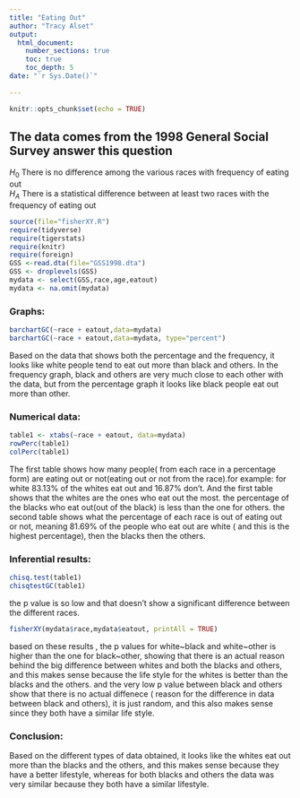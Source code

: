 ```yaml
---
title: "Eating Out"
author: "Tracy Alset"
output: 
  html_document:
    number_sections: true
    toc: true
    toc_depth: 5
date: "`r Sys.Date()`"    
    
---
```


```r
knitr::opts_chunk$set(echo = TRUE)
```

## The data comes from the 1998 General Social Survey answer this question

$H_0$ There is no difference among the various races with frequency of eating out  
$H_A$ There is a statistical difference between at least two races with the frequency of eating out  


```r
source(file="fisherXY.R")
require(tidyverse)
require(tigerstats)
require(knitr)
require(foreign)
GSS <-read.dta(file="GSS1998.dta")
GSS <- droplevels(GSS)
mydata <- select(GSS,race,age,eatout)
mydata <- na.omit(mydata)
```

### Graphs:

```r
barchartGC(~race + eatout,data=mydata)
barchartGC(~race + eatout,data=mydata, type="percent")

```


Based on the data that shows both the percentage and the frequency, it looks like white people tend to eat out more than black and others. In the frequency graph, black and others are very much close to each other with the data, but from the percentage graph it looks like black people eat out more than other.

### Numerical data:

```r
table1 <- xtabs(~race + eatout, data=mydata)
rowPerc(table1)
colPerc(table1)
```


The first table shows how many people( from each race in a percentage form) are eating out or not(eating out or not from the race).for example: for white 83.13% of the whites eat out and 16.87% don't. And the first table shows that the whites are the ones who eat out the most. the  percentage of the blacks who eat out(out of the black) is less than the one for others.
the second table shows what the percentage of each race is out of eating out or not, meaning 81.69% of the people who eat out are white ( and this is the highest percentage), then the blacks then the others.

### Inferential results:

```r
chisq.test(table1)
chisqtestGC(table1)
```

the p value is so low and that doesn't show a significant difference between the different races.

```r
fisherXY(mydata$race,mydata$eatout, printAll = TRUE)
```

based on these results , the p values for white~black and white~other is higher than the one for black~other, showing that there is an actual reason behind the big difference between whites and both the blacks and others, and this makes sense because the life style for the whites is better than the blacks and the others. and the very low p value between black and others show that there is no actual diffenece ( reason for the difference in data between black and others), it is just random, and this also makes sense since they both have a similar life style.

### Conclusion:

Based on the different types of data obtained, it looks like the whites eat out more than the blacks and the others, and this makes sense because they have a better lifestyle, whereas for both blacks and others the data was very similar because they both have a similar lifestyle.

